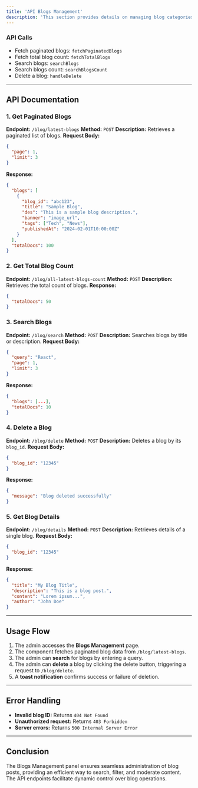 ```yaml
---
title: 'API Blogs Management'
description: 'This section provides details on managing blog categories, allowing administrators and users to organize content effectively. Categories help classify blog posts and make navigation easier'
---
```



### API Calls
- Fetch paginated blogs: `fetchPaginatedBlogs`
- Fetch total blog count: `fetchTotalBlogs`
- Search blogs: `searchBlogs`
- Search blogs count: `searchBlogsCount`
- Delete a blog: `handleDelete`

---

## API Documentation

### 1. Get Paginated Blogs
**Endpoint:** `/blog/latest-blogs`
**Method:** `POST`
**Description:** Retrieves a paginated list of blogs.
**Request Body:**
```json
{
  "page": 1,
  "limit": 3
}
```
**Response:**
```json
{
  "blogs": [
    {
      "blog_id": "abc123",
      "title": "Sample Blog",
      "des": "This is a sample blog description.",
      "banner": "image_url",
      "tags": ["Tech", "News"],
      "publishedAt": "2024-02-01T10:00:00Z"
    }
  ],
  "totalDocs": 100
}
```

### 2. Get Total Blog Count
**Endpoint:** `/blog/all-latest-blogs-count`
**Method:** `POST`
**Description:** Retrieves the total count of blogs.
**Response:**
```json
{
  "totalDocs": 50
}
```

### 3. Search Blogs
**Endpoint:** `/blog/search`
**Method:** `POST`
**Description:** Searches blogs by title or description.
**Request Body:**
```json
{
  "query": "React",
  "page": 1,
  "limit": 3
}
```
**Response:**
```json
{
  "blogs": [...],
  "totalDocs": 10
}
```

### 4. Delete a Blog
**Endpoint:** `/blog/delete`
**Method:** `POST`
**Description:** Deletes a blog by its `blog_id`.
**Request Body:**
```json
{
  "blog_id": "12345"
}
```
**Response:**
```json
{
  "message": "Blog deleted successfully"
}
```

### 5. Get Blog Details
**Endpoint:** `/blog/details`
**Method:** `POST`
**Description:** Retrieves details of a single blog.
**Request Body:**
```json
{
  "blog_id": "12345"
}
```
**Response:**
```json
{
  "title": "My Blog Title",
  "description": "This is a blog post.",
  "content": "Lorem ipsum...",
  "author": "John Doe"
}
```

---

## Usage Flow
1. The admin accesses the **Blogs Management** page.
2. The component fetches paginated blog data from `/blog/latest-blogs`.
3. The admin can **search** for blogs by entering a query.
4. The admin can **delete** a blog by clicking the delete button, triggering a request to `/blog/delete`.
5. A **toast notification** confirms success or failure of deletion.

---

## Error Handling
- **Invalid blog ID:** Returns `404 Not Found`
- **Unauthorized request:** Returns `403 Forbidden`
- **Server errors:** Returns `500 Internal Server Error`

---

## Conclusion
The Blogs Management panel ensures seamless administration of blog posts, providing an efficient way to search, filter, and moderate content. The API endpoints facilitate dynamic control over blog operations.